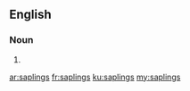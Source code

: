 ==English==

===Noun===
{{head|en}}

# {{plural of|sapling}}

[[ar:saplings]]
[[fr:saplings]]
[[ku:saplings]]
[[my:saplings]]